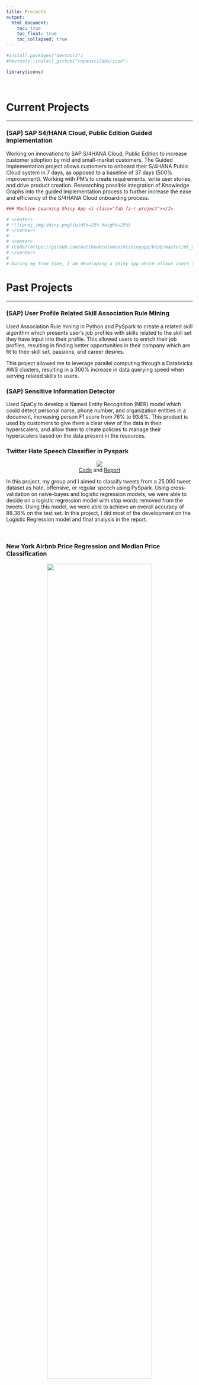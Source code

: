 ```yaml
--- 
title: Projects
output: 
  html_document:
    toc: true
    toc_float: true
    toc_collapsed: true
---
```

```r
#install.packages("devtools")
#devtools::install_github("ropenscilabs/icon")

library(icons)
```

<br> 

# **Current Projects**

***

### (SAP) SAP S4/HANA Cloud, Public Edition Guided Implementation

Working on innovations to SAP S/4HANA Cloud, Public Edition to increase customer adoption by mid and small-market customers. The Guided Implementation project allows customers to onboard their S/4HANA Public Cloud system in 7 days, as opposed to a baseline of 37 days (500% improvement). Working with PM's to create requirements, write user stories, and drive product creation. Researching possible integration of Knowledge Graphs into the  guided implementation process to further increase the ease and efficiency of the S/4HANA Cloud onboarding process.

```r
### Machine Learning Shiny App <i class="fab fa-r-project"></I>

# <center>
# ![](proj_img/shiny.png){width=25% height=25%}
# </center>
# 
# <center>
# [Code](https://github.com/matthewbcoleman/mlshinyapp/blob/master/ml_shiny_app.R)    
# </center> 
# 
# During my free time, I am developing a shiny app which allows users to upload any `.txt` file or Excel file and then allow the user to choose a common machine learning algorithm to run selected analyses on the data. There will be an output which summarizes key points/findings in the analysis and also returns a `.csv`/Excel with a prediction column appended.

```


# **Past Projects**

***

### (SAP) User Profile Related Skill Association Rule Mining <i class="fab fa-python"></I>

Used Association Rule mining in Python and PySpark to create a related skill algorithm which presents user's job profiles with skills related to the skill set they have input into their profile. This allowed users to enrich their job profiles, resulting in finding better opportunities in their company which are fit to their skill set, passions, and career desires.

This project allowed me to leverage parallel computing through a Databricks AWS clusters, resulting in a 300% increase in data querying speed when serving related skills to users.

### (SAP) Sensitive Information Detector <i class="fab fa-python"></I>

Used SpaCy to develop a Named Entity Recognition (NER) model which could detect personal name, phone number, and organization entities in a document, increasing person F1 score from 76% to 93.6%. This product is used by customers to give them a clear view of the data in their hyperscalers, and allow them to create policies to manage their hyperscalers based on the data present in the resources.

### Twitter Hate Speech Classifier in Pyspark <i class="fab fa-python"></I>

<center>
![](proj_img/twitter_speech.png)
</center>

<center>
[Code](https://github.com/matthewbcoleman/school_projects/blob/master/Hate_speech_classifier/classifier.ipynb)
and
[Report](https://github.com/matthewbcoleman/school_projects/blob/master/Hate_speech_classifier/Project%20Report.pdf)
</center>

In this project, my group and I aimed to classify tweets from a 25,000 tweet dataset as hate, offensive, or regular speech using PySpark. Using cross-validation on naive-bayes and logistic regression models, we were able to decide on a logistic regression model with stop words removed from the tweets. Using this model, we were able to achieve an overall accuracy of 88.38% on the test set. In this project, I did most of the development on the Logistic Regression model and final analysis in the report.

<br>

### New York Airbnb Price Regression and Median Price Classification <i class="fab fa-r-project"></I>

<center>
![](proj_img/airbnb.jpeg){height=75% width=75%}
</center>

<center>
[Code](https://github.com/matthewbcoleman/pstat131_project/blob/master/airbnb_project.Rmd)
and 
[Report](https://github.com/matthewbcoleman/pstat131_project/blob/master/airbnb_project.pdf)
</center>

In this project, we had two main goals: First was prediction of New York Airbnb listing prices and second was classification of a Airbnb listing price as above or below the median price. In this project, we attempted all of the following methods to choose the best model:

- Classic linear regression, logistic and regularized regression 
- Tree-based methods
- K-Nearest-Neighbors
- Linear and Quadratic Discriminant Analysis
- Support Vector Machines

For our final models, we chose OLS Regression and Logistic regression. Both of these models were *marginally* less-accurate than some of the other models, so our main point of decision for the classical models was reduced complexity and interpretation of parameters. 

<br> 

### Collaborator on WRI, an R package <i class="fab fa-r-project"></I>

<center>
![](proj_img/WRI.png){height=75% width=75%}
</center>

<center>
[Paper](https://arxiv.org/abs/1910.13418)
</center>

I assisted Professor Alexander Petersen with the development of his R package, `WRI`, which is used to estimate conditional mean densities. My main tasks included:

- Implementing function interface for main Wasserstein Regression Function.
- Authoring and codingthe package vignette which displays the package's functions and usage. 
- Writing and editing function documentation.

<br>

### Unsupervised Cluster Analysis of NCAA D1 Curveballs <i class="fab fa-python"></I>

<center>
![](proj_img/curveball.jpg){width=45% height=45%}
![](proj_img/cluster_table.jpg){width=50% height=50%}
</center>

<center>
[Code](https://github.com/matthewbcoleman/baseball_projects/blob/master/curveballs/final_notebook.ipynb)
and 
[Report](https://github.com/matthewbcoleman/baseball_projects/blob/master/curveballs/Curveball%20Cluster%20Analysis%20Paper%20(Python).pdf)
</center>

In this project, we analyzed pitch data on D1 baseball curveball pitches through unsupervised clustering. We computed the clusters using K-Means and Gaussian Mixture Models, then determined there were 3 main curveball types through the elbow method and silhouette score. After determining 3 main curveball types, we observed the different qualities of these pitches, and their effects on offensive variables such as whiff percentage (swing-and-missed percentage). We then computed t-tests to determine cluster significance, and collected all the variables to an easily-readable output. 


<br> 

### Simple California Wildfire Map Shiny App <i class="fab fa-r-project"></I> 

<center>
![](proj_img/fire.jpeg){width=35% height=35%}
![](proj_img/fireapp.png){width=40% height=40%}
</center>

<center>

[Code](https://github.com/matthewbcoleman/wildfireapp)
</center>

Using [NASA's VIIRS I-Band 375m Active Fire Data](https://earthdata.nasa.gov/earth-observation-data/near-real-time/firms/viirs-i-band-active-fire-data) and county borders for California, this app uses ggplot and plotly to create an interactive daily map of wildfires in California. 

<br>

### Batting Point of Contact Analysis <i class="fab fa-r-project"></I>

<center>
![](proj_img/batter.jpg){width=47% height=47%}
![](proj_img/contact.png){width=50% height=50%}
</center>

<center>
[Code](https://github.com/matthewbcoleman/baseball_projects/blob/master/poc_analysis/POC_analysis.Rmd)
and
[Report](https://github.com/matthewbcoleman/baseball_projects/blob/master/poc_analysis/Point%20of%20Contact%20Final.pdf)
</center>

The main purpose of this research was to explore the relationship between a batters point-of-contact with the ball and offensive variables such as ball exit velocity. Using local polynomial regression, I was able to determine many of the batters optimal point-of-contact, and how they could correct their swings to achieve the best offensive outcomes. This allowed the coaching staff to give individual, specialized coaching to our batters and dial-in their batting. 

<br> 

### MLB Win Rate and Salary Prediction <i class="fab fa-python"></I>

<center>
![](proj_img/win_percent.png){width=35% height=35%}
</center>

<center>
[Code](https://github.com/matthewbcoleman/school_projects/blob/master/salary_wins_project/int15proj_FINAL_VERSION.pdf)
and
[Report](https://github.com/matthewbcoleman/school_projects/blob/master/salary_wins_project/INT_15_Final_Report.pdf)
</center>

For my *Principles & Techniques of Data Science* course, I decided to carry out an analysis on MLB player salaries and team win percentages. Through logistic regression, I  was able to determine with an accuracy of 90% whether a team would win a game based on the ratio of scored runs to runs against. Further, through PCA, I was able to determine two main groups based on win percentage, and were able to determine within those two groups there were differences based on whether teams had more wins than losses in a season. Through my exploration into player salaries, I was able to determine in-game performance is a poor predictor of a players salary.

<br>

### Exploring the Relationship Between Spin Rate and Pitch Velocity <i class="fab fa-r-project"></I>

<center>
![](proj_img/spinrate_velo.jpeg){width=75% height=65%}
</center>

<center>
[Code](https://github.com/matthewbcoleman/baseball_projects/blob/master/spinrate_velo/spin_rate_velo.Rmd)
and
[Report](https://github.com/matthewbcoleman/baseball_projects/blob/master/spinrate_velo/spinrate_vs_velo.pdf)
</center>

Here, I explored whether there was a relationship between pitch spin rate and velocity. I discovered many pitchers had low-variability groupings of pitches, instead of a spectrum of different pitches. These groupings could then be observed to determine specific pitcher patterns and give insight into pitcher behavior.
<br>
